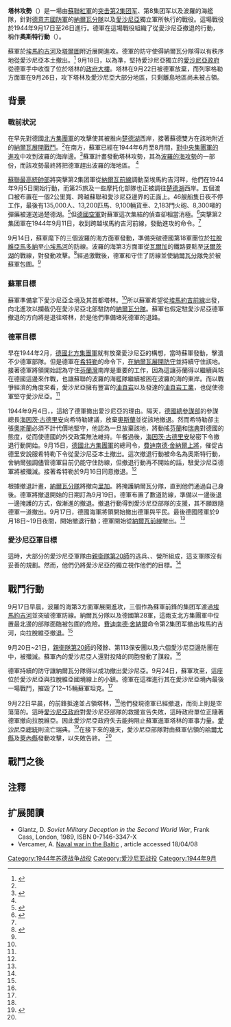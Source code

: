 {{Coord|59|26|N|24|44|E|display=title}}
{{noteTA
|G1=Military
|G2=地名
}}
{{Infobox military conflict
| conflict   = 塔林攻勢
| image      =
| caption    = 蘇軍在塔林攻勢的進展
| partof     = [[苏德战争|蘇德戰爭]]
| place      = [[愛沙尼亞|愛沙尼亞]]
| date       =  1944年9月17日–26日
| result     = 蘇聯勝利
| combatant1 = {{flag|Nazi Germany|name=德國}}<br>
*[[File:Estonian_Division.jpg|23px]] [[親衛隊第20師|親衛隊第20師]]<br>{{Link-en|愛沙尼亞輔警|Estonian Auxiliary Police}}<br>{{Link-en|愛沙尼亞自衛隊|Omakaitse}}
| combatant2  = {{flag|Soviet Union|1923}}
| combatant3  = {{flagicon|Estonia}} [[愛沙尼亞|愛沙尼亞]]獨立軍
| commander1  = [[費迪南德·舍納爾|費迪南德·舍納爾]]
| commander2  = [[列昂尼德·戈沃羅夫|列昂尼德·戈沃羅夫]]
| commander3  = {{Link-en|約翰·皮特卡|Johan Pitka}}
| strength1   = 50,000人<br>50艘船
| strength2   = 195,000人<ref name=losses />
| strength3   = 2,000人<ref name=hiio/>
| casualties1 = 
| casualties2 = 
| campaignbox = 
{{Campaignbox Leningrad and Baltics 1941-1944}}
{{Campaignbox Estonia 1944}}
}}

'''塔林攻勢'''（{{lang-ru|Таллинская наступательная операция}}）是一場由[[蘇聯紅軍|蘇聯紅軍]]的[[突击第2集团军|突击第2集团军]]、第8集团军以及波羅的海艦隊，針對[[德意志國防軍|德意志國防軍]]的[[納爾瓦戰役_(1944年)#“納爾瓦”支隊的組成|納爾瓦分隊]]以及[[愛沙尼亞|愛沙尼亞]]獨立軍所執行的戰役。這場戰役於1944年9月17日至26日進行。德軍在這場戰役組織了從愛沙尼亞撤退的行動，稱作'''奧斯特行動'''（{{lang|de|''Unternehmen "Aster"''}}）。

蘇軍於[[埃馬約吉河|埃馬約吉河]]及[[塔爾圖|塔爾圖]]附近展開進攻。德軍的防守使得納爾瓦分隊得以有秩序地從愛沙尼亞本土撤出。<ref name=mcateer>{{Cite book|author=Sean M. Mcateer|title=500 Days: The War in Eastern Europe, 1944-1945|url=http://books.google.de/books?id=Bg8drRyDGhEC&q=Estonia#v=snippet&q=Estonia&f=false|publisher=Red Lead Press|location=Pittsburgh, Pennsylvania|year=2008|page=273|access-date=2014-09-18|archive-date=2014-09-11|archive-url=https://web.archive.org/web/20140911082629/http://books.google.de/books?id=Bg8drRyDGhEC&q=Estonia#v=snippet&q=Estonia&f=false|dead-url=no}}</ref> 9月18日，以{{Link-en|愛沙尼亞憲法|Constitution of Estonia}}為準，堅持愛沙尼亞獨立的[[愛沙尼亞流亡政府|愛沙尼亞政府]]從德軍手中收復了位於塔林的[[座堂山|政府大樓]]。塔林在9月22日被德軍放棄，而列寧格勒方面軍在9月26日，攻下塔林及愛沙尼亞大部分地區，只剩離島地區尚未被占領。

==背景==
===戰前狀況===
{{Main|納爾瓦戰役 (1944年)|巴格拉基昂行動|塔爾圖攻勢}}
{{Link-en|列寧格勒方面軍|Leningrad Front}}在早先對德國[[北方集團軍|北方集團軍]]的攻擊使其被推向[[楚德湖|楚德湖]]西岸，接著蘇德雙方在該地附近的[[納爾瓦戰役_(1944年)|納爾瓦展開戰鬥]]。<ref name=hiio/>在南方，蘇軍已經在1944年6月至8月間，[[巴格拉基昂行動|對中央集團軍的進攻]]中攻到波羅的海岸邊。<ref name=losses>{{Cite web|url=http://lib.ru/MEMUARY/1939-1945/KRIWOSHEEW/poteri.txt|author=Г.Ф.Кривошеев|title=Россия и СССР в войнах XX века: Потери вооруженных сил|year=2001|publisher=Olma-Press|accessdate=2014-09-19|archive-date=2017-07-29|archive-url=https://web.archive.org/web/20170729051158/http://lib.ru/MEMUARY/1939-1945/KRIWOSHEEW/poteri.txt|dead-url=no}}</ref>蘇軍計畫發動塔林攻勢，其為[[波羅的海攻勢|波羅的海攻勢]]的一部份，而該攻勢最終將把德軍趕出波羅的海地區。 <ref name=hiio/>

[[蘇聯最高統帥部|蘇聯最高統帥部]]將突擊第2集团軍從[[坦能堡防線戰役|納爾瓦前線]]調動至埃馬約吉河畔，他們在1944年9月5日開始行動，而第25旅及一些摩托化部隊也正被調往[[楚德湖|楚德湖]]西岸。五個渡口被布置在一個2公里寬、跨越蘇聯和愛沙尼亞邊界的正面上。46艘船隻日夜不停工作，最後有135,000人、13,200匹馬、9,100輛貨車、2,183門火砲、8,300噸的彈藥被運送過楚德湖。<ref name=paulman>{{Cite book|language=ru|author =F.I.Paulman|title=Ot Narvy do Syrve (From Narva to Sõrve)|publisher=Eesti Raamat|location=Tallinn|year=1980|pages=123–125}}</ref>但[[德國空軍|德國空軍]]對蘇軍這次集結的偵查卻相當消極。<ref name=laar231>{{Cite book|author=[[Mart_Laar|Mart Laar]]|title=Emajõgi 1944: Teise Maailmasõja lahingud Lõuna-Eestis (Emajõgi River 1944: Battles of World War II in South Estonia)|language= et|location= Tallinn|publisher= Varrak|page=231}}</ref>突擊第2集团軍在1944年9月11日，收到跨越埃馬約吉河前線，發動進攻的命令。<ref name=paulman/>

9月14日，蘇軍麾下的三個波羅的海方面軍發動{{Link-en|里加攻勢|Riga Offensive (1944)}}，準備突破德國第18軍團位於[[拉脫維亞|拉脫維亞]][[馬多納|馬多納]]至[[小埃馬河|小埃馬河]]的防線。波羅的海第3方面軍從[[瓦爾加|瓦爾加]]的鐵路要點至[[沃爾茨湖|沃爾茨湖]]的戰線，對{{Link-en|德國第28軍|XXVIII Army Corps (Germany)}}發動攻擊。<ref name=hiio>{{Cite book|author=Toomas Hiio|year=2006|title=Combat in Estonia in 1944. In: Toomas Hiio, Meelis Maripuu, Indrek Paavle (Eds.). Estonia 1940–1945: Reports of the Estonian International Commission for the Investigation of Crimes Against Humanity|location=Tallinn|pages=1035–1094}}</ref>經過激戰後，德軍和{{Link-en|愛沙尼亞自衛隊|Omakaitse}}守住了防線並使[[納爾瓦戰役_(1944年)#“納爾瓦”支隊的組成|納爾瓦分隊]]免於被蘇軍包圍。<ref name=hiio/>

===蘇軍目標===
蘇軍準備拿下愛沙尼亞全境及其首都塔林。<ref name=hiio/>所以蘇軍希望從[[塔爾圖攻勢|埃馬約吉前線]]出發，向北進攻以攔截仍在愛沙尼亞北部駐防的[[納爾瓦戰役_(1944年)#“納爾瓦”支隊的組成|納爾瓦分隊]]。蘇軍也假定駐愛沙尼亞德軍撤退的方向將是退往塔林，於是他們準備堵死德軍的退路。

===德軍目標===
早在1944年2月，[[德國北方集團軍|德國北方集團軍]]就有放棄愛沙尼亞的構想，當時蘇軍發動{{Link-en|金吉謝普–格多夫攻勢|Kingisepp-Gdov Offensive}}，擊潰不少德軍部隊。但是德軍在[[希特勒|希特勒]]的命令下，[[納爾瓦戰役_(1944年)|在納爾瓦展開防守]]並持續守住該地。接著德軍將領開始認為守住[[芬蘭灣|芬蘭灣]]南岸是重要的工作，因為這讓芬蘭得以繼續與站在德國這邊來作戰，也讓蘇聯的波羅的海艦隊繼續被困在波羅的海的東岸。而以戰爭經濟的角度來看，愛沙尼亞擁有豐富的[[油頁岩|油頁岩]]以及發達的[[油頁岩工業|油頁岩工業]]，也促使德軍堅守愛沙尼亞。<ref name=hiio/>

1944年9月4日，{{Link-en|芬蘭退出戰爭|Moscow Armistice}}，這給了德軍撤出愛沙尼亞的理由。隔天，[[德國總參謀部|德國總參謀部]]的參謀總長[[海因茨·古德里安|海因茨·古德里安]]向希特勒建議，放棄[[奧斯蘭總督轄區|奧斯蘭]]並從該地撤退。然而希特勒卻主張[[奧斯蘭總督轄區|奧斯蘭]]必須不計代價地堅守，他認為一旦放棄該地，將動搖[[芬蘭|芬蘭]]和[[瑞典|瑞典]]對德國的態度，從而使德國的外交政策無法維持。午餐過後，[[海因茨·古德里安|海因茨·古德里安]]秘密下令撤退行動開始。9月15日，[[德國北方集團軍|德國北方集團軍]]的總司令，[[費迪南德·舍納爾|費迪南德·舍納爾]][[上將|上將]]，催促古德里安說服希特勒下令從愛沙尼亞本土撤出。這次撤退行動被命名為奧斯特行動，舍納爾強調儘管德軍目前仍能守住防線，但撤退行動再不開始的話，駐愛沙尼亞德軍將被殲滅。接著希特勒於9月16日同意撤退。<ref name=hiio/>

根據撤退計畫，[[納爾瓦戰役_(1944年)#“納爾瓦”支隊的組成|納爾瓦分隊]]將撤向[[里加|里加]]。{{Link-en|德國第28軍|XXVIII Army Corps (Germany)}}將掩護納爾瓦分隊，直到他們通過自己身後。德軍將撤退開始的日期訂為9月19日。德軍布置了數道防線，準備以一邊後退一邊掩護的方式，做漸進的撤退。撤退行動得到愛沙尼亞部隊的支援，其不願跟隨德軍一道撤出。9月17日，德國海軍將領{{Link-en|迪奧多爾·布恰迪|Theodor Burchardi}}開始撤出德軍與平民。最後德國陸軍於9月18日~19日夜間，開始撤退行動；德軍開始從[[坦能堡防線戰役|納爾瓦前線]]撤出。<ref name=hiio/>

===愛沙尼亞軍目標===
這時，大部分的愛沙尼亞軍隊由[[親衛隊第20師|親衛隊第20師]]的逃兵、{{Link-en|愛沙尼亞自衛隊|Omakaitse}}、{{Link-en|愛沙尼亞輔警|Estonian Auxiliary Police}}營所組成，這支軍隊沒有妥善的規劃。然而，他們仍將愛沙尼亞的獨立視作他們的目標。<ref name=hiio/>

==戰鬥行動==
9月17日早晨，波羅的海第3方面軍展開進攻，三個作為蘇軍前鋒的集团军渡過[[埃馬約吉河|埃馬約吉河]]並突破德軍防線。納爾瓦分隊以及德國第28軍，這兩支北方集團軍中位置最北邊的部隊面臨被包圍的危險。[[費迪南德·舍納爾|費迪南德·舍納爾]]命令第2集团军撤出埃馬約吉河，向拉脫維亞撤退。<ref name=hiio/>

9月20日~21日，[[親衛隊第20師|親衛隊第20師]]的殘餘、第113保安團以及六個愛沙尼亞邊防團在{{Link-en|波庫尼戰役|Battle of Porkuni}}中，被{{Link-en|愛沙尼亞第8軍團|8th Estonian Rifle Corps}}殲滅。蘇軍內的愛沙尼亞人還對投降的同胞發動了謀殺。<ref name=hiio/>

德軍持續的防守讓納爾瓦分隊得以成功撤出愛沙尼亞。9月24日，蘇軍攻至{{Link-en|埃克拉|Ikla}}，這座位於愛沙尼亞與拉脫維亞國境線上的小鎮。德軍在這裡進行其在愛沙尼亞境內最後一場戰鬥，摧毀了12~15輛蘇軍坦克。<ref name=hiio/> 

9月22日早晨，{{Link-en|列寧格勒方面軍|Leningrad Front}}的前鋒抵達並占領塔林，<ref name=hiio/>他們發現德軍已經撤退，而街上則是空蕩蕩的。這時[[愛沙尼亞流亡政府|愛沙尼亞政府]]對愛沙尼亞部隊的救援宣告失敗，這時政府單位正隨著德軍撤向拉脫維亞。因此愛沙尼亞政府失去能夠阻止蘇軍進軍塔林的軍事力量。[[愛沙尼亞總統|愛沙尼亞總統]]則流亡瑞典。<ref>{{Cite book |title=The Baltic States, Years of Dependence, 1940-1990 |last=Taagepera |first=Rein |authorlink= |coauthors= |year=1993 |publisher=University of California Press |location= |isbn=0-520-08228-1 |page=69 |url=http://books.google.com/books?id=piLpC4EEtzQC&pg=PA69&dq |access-date=2014-09-19 |archive-date=2020-02-28 |archive-url=https://web.archive.org/web/20200228041445/https://books.google.com/books?id=piLpC4EEtzQC&pg=PA69&dq |dead-url=no }}</ref>在接下來的幾天，愛沙尼亞部隊對由蘇軍佔領的[[哈爾尤縣|哈爾尤縣]]及[[萊內縣|萊內縣]]發動攻擊，以失敗告終。 <ref name=hiio/>

==戰鬥之後==

{{Main|波羅的海攻勢}}

==注釋==
{{Reflist|2}}

==扩展閱讀==
{{Refbegin}}
*Glantz, D. ''Soviet Military Deception in the Second World War'', Frank Cass, London, 1989, ISBN 0-7146-3347-X
*Vercamer, A. [http://www.feldgrau.com/baltsea.html Naval war in the Baltic] {{Wayback|url=http://www.feldgrau.com/baltsea.html |date=20170503185829 }}, article accessed 18/04/08
{{Refend}}

{{World War II}}

[[Category:1944年苏德战争战役|Category:1944年苏德战争战役]]
[[Category:爱沙尼亚战役|Category:爱沙尼亚战役]]
[[Category:1944年9月|Category:1944年9月]]